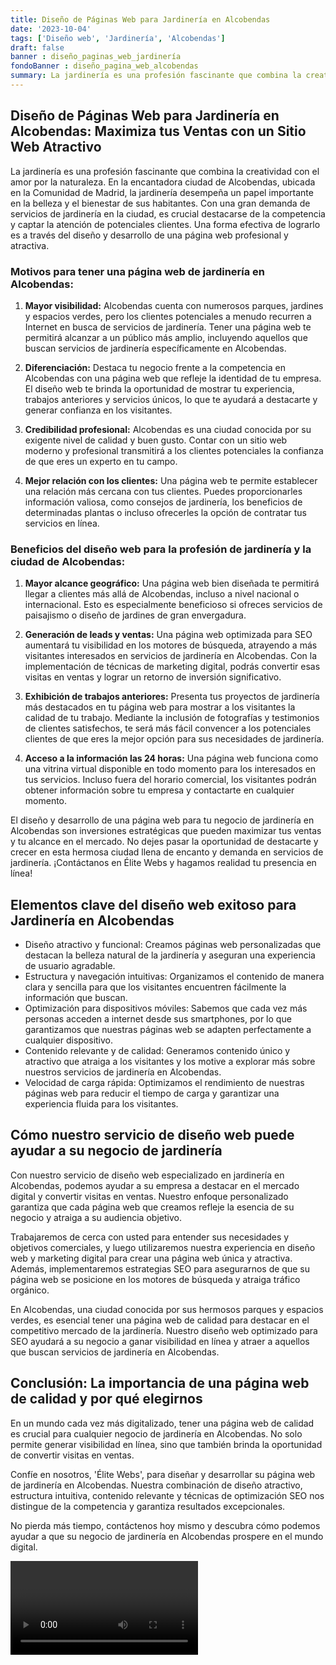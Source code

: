 ```yaml
---
title: Diseño de Páginas Web para Jardinería en Alcobendas
date: '2023-10-04'
tags: ['Diseño web', 'Jardinería', 'Alcobendas']
draft: false
banner : diseño_paginas_web_jardinería
fondoBanner : diseño_pagina_web_alcobendas
summary: La jardinería es una profesión fascinante que combina la creatividad con el amor por la naturaleza. En la encantadora ciudad de Alcobendas, ubicada en la Comunidad de Madrid, la jardinería desempeña un papel importante en la belleza y el bienestar de sus habitantes. Con una gran demanda de servicios de jardinería en la ciudad, es crucial destacarse de la competencia y captar la atención de potenciales clientes. Una forma efectiva de lograrlo es a través del diseño y desarrollo de una página web profesional y atractiva.
---
```


## Diseño de Páginas Web para Jardinería en Alcobendas: Maximiza tus Ventas con un Sitio Web Atractivo

La jardinería es una profesión fascinante que combina la creatividad con el amor por la naturaleza. En la encantadora ciudad de Alcobendas, ubicada en la Comunidad de Madrid, la jardinería desempeña un papel importante en la belleza y el bienestar de sus habitantes. Con una gran demanda de servicios de jardinería en la ciudad, es crucial destacarse de la competencia y captar la atención de potenciales clientes. Una forma efectiva de lograrlo es a través del diseño y desarrollo de una página web profesional y atractiva.

### Motivos para tener una página web de jardinería en Alcobendas:

1. **Mayor visibilidad:** Alcobendas cuenta con numerosos parques, jardines y espacios verdes, pero los clientes potenciales a menudo recurren a Internet en busca de servicios de jardinería. Tener una página web te permitirá alcanzar a un público más amplio, incluyendo aquellos que buscan servicios de jardinería específicamente en Alcobendas.

2. **Diferenciación:** Destaca tu negocio frente a la competencia en Alcobendas con una página web que refleje la identidad de tu empresa. El diseño web te brinda la oportunidad de mostrar tu experiencia, trabajos anteriores y servicios únicos, lo que te ayudará a destacarte y generar confianza en los visitantes.

3. **Credibilidad profesional:** Alcobendas es una ciudad conocida por su exigente nivel de calidad y buen gusto. Contar con un sitio web moderno y profesional transmitirá a los clientes potenciales la confianza de que eres un experto en tu campo.

4. **Mejor relación con los clientes:** Una página web te permite establecer una relación más cercana con tus clientes. Puedes proporcionarles información valiosa, como consejos de jardinería, los beneficios de determinadas plantas o incluso ofrecerles la opción de contratar tus servicios en línea.

### Beneficios del diseño web para la profesión de jardinería y la ciudad de Alcobendas:

1. **Mayor alcance geográfico:** Una página web bien diseñada te permitirá llegar a clientes más allá de Alcobendas, incluso a nivel nacional o internacional. Esto es especialmente beneficioso si ofreces servicios de paisajismo o diseño de jardines de gran envergadura.

2. **Generación de leads y ventas:** Una página web optimizada para SEO aumentará tu visibilidad en los motores de búsqueda, atrayendo a más visitantes interesados en servicios de jardinería en Alcobendas. Con la implementación de técnicas de marketing digital, podrás convertir esas visitas en ventas y lograr un retorno de inversión significativo.

3. **Exhibición de trabajos anteriores:** Presenta tus proyectos de jardinería más destacados en tu página web para mostrar a los visitantes la calidad de tu trabajo. Mediante la inclusión de fotografías y testimonios de clientes satisfechos, te será más fácil convencer a los potenciales clientes de que eres la mejor opción para sus necesidades de jardinería.

4. **Acceso a la información las 24 horas:** Una página web funciona como una vitrina virtual disponible en todo momento para los interesados en tus servicios. Incluso fuera del horario comercial, los visitantes podrán obtener información sobre tu empresa y contactarte en cualquier momento.

El diseño y desarrollo de una página web para tu negocio de jardinería en Alcobendas son inversiones estratégicas que pueden maximizar tus ventas y tu alcance en el mercado. No dejes pasar la oportunidad de destacarte y crecer en esta hermosa ciudad llena de encanto y demanda en servicios de jardinería. ¡Contáctanos en Élite Webs y hagamos realidad tu presencia en línea!

<GifSeo />

<Cta />

## Elementos clave del diseño web exitoso para Jardinería en Alcobendas

- Diseño atractivo y funcional: Creamos páginas web personalizadas que destacan la belleza natural de la jardinería y aseguran una experiencia de usuario agradable.
- Estructura y navegación intuitivas: Organizamos el contenido de manera clara y sencilla para que los visitantes encuentren fácilmente la información que buscan.
- Optimización para dispositivos móviles: Sabemos que cada vez más personas acceden a internet desde sus smartphones, por lo que garantizamos que nuestras páginas web se adapten perfectamente a cualquier dispositivo.
- Contenido relevante y de calidad: Generamos contenido único y atractivo que atraiga a los visitantes y los motive a explorar más sobre nuestros servicios de jardinería en Alcobendas.
- Velocidad de carga rápida: Optimizamos el rendimiento de nuestras páginas web para reducir el tiempo de carga y garantizar una experiencia fluida para los visitantes.

## Cómo nuestro servicio de diseño web puede ayudar a su negocio de jardinería

Con nuestro servicio de diseño web especializado en jardinería en Alcobendas, podemos ayudar a su empresa a destacar en el mercado digital y convertir visitas en ventas. Nuestro enfoque personalizado garantiza que cada página web que creamos refleje la esencia de su negocio y atraiga a su audiencia objetivo.

Trabajaremos de cerca con usted para entender sus necesidades y objetivos comerciales, y luego utilizaremos nuestra experiencia en diseño web y marketing digital para crear una página web única y atractiva. Además, implementaremos estrategias SEO para asegurarnos de que su página web se posicione en los motores de búsqueda y atraiga tráfico orgánico.

En Alcobendas, una ciudad conocida por sus hermosos parques y espacios verdes, es esencial tener una página web de calidad para destacar en el competitivo mercado de la jardinería. Nuestro diseño web optimizado para SEO ayudará a su negocio a ganar visibilidad en línea y atraer a aquellos que buscan servicios de jardinería en Alcobendas.

## Conclusión: La importancia de una página web de calidad y por qué elegirnos

En un mundo cada vez más digitalizado, tener una página web de calidad es crucial para cualquier negocio de jardinería en Alcobendas. No solo permite generar visibilidad en línea, sino que también brinda la oportunidad de convertir visitas en ventas.

Confíe en nosotros, 'Élite Webs', para diseñar y desarrollar su página web de jardinería en Alcobendas. Nuestra combinación de diseño atractivo, estructura intuitiva, contenido relevante y técnicas de optimización SEO nos distingue de la competencia y garantiza resultados excepcionales.

No pierda más tiempo, contáctenos hoy mismo y descubra cómo podemos ayudar a que su negocio de jardinería en Alcobendas prospere en el mundo digital.

<Video />

<CtaBot job='Jardinería' city='Alcobendas'/>

<Gmaps query='Alcobendas+españa+maps' />